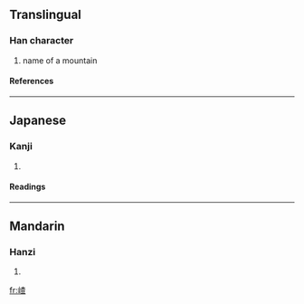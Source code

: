 ==Translingual==
===Han character===
{{Han char|rn=46|rad=山|as=09|sn=12|four=|canj=山木日一 (UDAM)}}
# name of a mountain
====References====
{{Han ref|kx=0316.381|dkj=08318|hdz=10785.060|uh=5D56|ud=23894}}
----
==Japanese==
===Kanji===
{{ja-kanji|grade=|rs=山09}}
# {{defn|Japanese}} 
====Readings====
{{ja-readings|on=[[さ]] (sa)|kun=}}
----
==Mandarin==
===Hanzi===
{{cmn-hanzi|pin=[[chá]] (cha2)|wg=ch'a<sup>2</sup>}}
# {{defn|Mandarin}}

[[fr:嵖]]